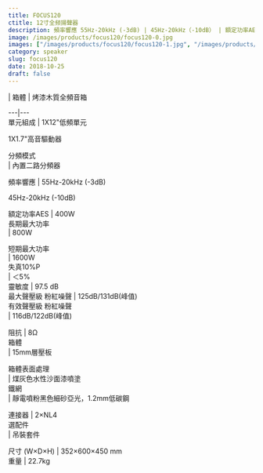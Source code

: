 ```yaml
---
title: FOCUS120
ctitle: 12寸全频揚聲器
description: 頻率響應 55Hz-20kHz (-3dB) | 45Hz-20kHz（-10dB） | 額定功率AES 400W | 靈敏度 97.5 dB
image: /images/products/focus120/focus120-0.jpg
images: ["/images/products/focus120/focus120-1.jpg", "/images/products/focus120/focus120-2.jpg", "/images/products/focus120/focus120-3.jpg"]
category: speaker
slug: focus120
date: 2018-10-25
draft: false
---
```


  
|  箱體  |  烤漆木質全頻音箱  
  
---|---  
單元組成  |  1X12"低頻單元  
  
1X1.7"高音驅動器  
  
分頻模式  
|  內置二路分頻器  
  
頻率響應  |  55Hz-20kHz (-3dB)  
  
45Hz-20kHz (-10dB)  
  
額定功率AES  |  400W   
長期最大功率  
|  800W  
  
短期最大功率  
|  1600W  
失真10%P  
| ＜5%  
靈敏度  |  97.5 dB   
最大聲壓級 粉紅噪聲  |  125dB/131dB(峰值)   
有效聲壓級 粉紅噪聲  
|  116dB/122dB(峰值)  
  
阻抗  |  8Ω   
箱體  
|  15mm層壓板  
  
箱體表面處理  
|  煤灰色水性沙面漆噴塗  
鐵網  
|  靜電噴粉黑色細砂亞光，1.2mm低碳鋼  
  
連接器  |  2×NL4   
選配件  
|  吊裝套件  
  
尺寸  (W×D×H)  |  352×600×450 mm   
重量  |  22.7kg 


